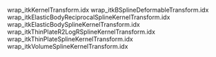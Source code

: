wrap_itkKernelTransform.idx
wrap_itkBSplineDeformableTransform.idx
wrap_itkElasticBodyReciprocalSplineKernelTransform.idx
wrap_itkElasticBodySplineKernelTransform.idx
wrap_itkThinPlateR2LogRSplineKernelTransform.idx
wrap_itkThinPlateSplineKernelTransform.idx
wrap_itkVolumeSplineKernelTransform.idx

